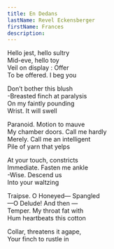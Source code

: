 ```yaml
---
title: En Dedans
lastName: Revel Eckensberger
firstName: Frances
description:
---
```


Hello jest, hello sultry\
Mid-eve, hello toy\
Veil on display : Offer\
To be offered. I beg you

Don’t bother this blush\
-Breasted finch at paralysis\
On my faintly pounding\
Wrist. It will swell

Paranoid. Motion to mauve\
My chamber doors. Call me hardly\
Merely. Call me an intelligent\
Pile of yarn that yelps

At your touch, constricts\
Immediate. Fasten me ankle\
-Wise. Descend us\
Into your waltzing

Traipse. O Honeyed— Spangled\
—O Delude! And then —\
Temper. My throat fat with\
Hum heartbeats this cotton

Collar, threatens it agape,\
Your finch to rustle in
